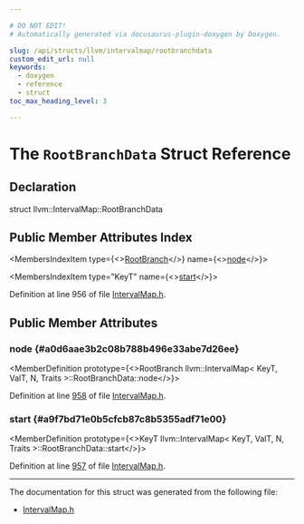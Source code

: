 ```yaml
---

# DO NOT EDIT!
# Automatically generated via docusaurus-plugin-doxygen by Doxygen.

slug: /api/structs/llvm/intervalmap/rootbranchdata
custom_edit_url: null
keywords:
  - doxygen
  - reference
  - struct
toc_max_heading_level: 3

---
```





# The `RootBranchData` Struct Reference

<DoxygenPage pluginConfig={pluginConfig}>



## Declaration

<CodeBlock>struct llvm::IntervalMap::RootBranchData</CodeBlock>

## Public Member Attributes Index

<MembersIndex>

<MembersIndexItem
  type={<><a href="/docs/api/classes/llvm/intervalmapimpl/branchnode">RootBranch</a></>}
  name={<><a href="#a0d6aae3b2c08b788b496e33abe7d26ee">node</a></>}>
</MembersIndexItem>

<MembersIndexItem
  type="KeyT"
  name={<><a href="#a9f7bd71e0b5cfcb87c8b5355adf71e00">start</a></>}>
</MembersIndexItem>

</MembersIndex>


Definition at line 956 of file <a href="/docs/api/files/include/include/llvm/include/llvm/adt/intervalmap-h">IntervalMap.h</a>.

<SectionDefinition>

## Public Member Attributes

### node {#a0d6aae3b2c08b788b496e33abe7d26ee}

<MemberDefinition
  prototype={<>RootBranch llvm::IntervalMap&lt; KeyT, ValT, N, Traits &gt;::RootBranchData::node</>}>

Definition at line <a href="/docs/api/files/include/include/llvm/include/llvm/adt/intervalmap-h/#l00958">958</a> of file <a href="/docs/api/files/include/include/llvm/include/llvm/adt/intervalmap-h">IntervalMap.h</a>.
</MemberDefinition>

### start {#a9f7bd71e0b5cfcb87c8b5355adf71e00}

<MemberDefinition
  prototype={<>KeyT llvm::IntervalMap&lt; KeyT, ValT, N, Traits &gt;::RootBranchData::start</>}>

Definition at line <a href="/docs/api/files/include/include/llvm/include/llvm/adt/intervalmap-h/#l00957">957</a> of file <a href="/docs/api/files/include/include/llvm/include/llvm/adt/intervalmap-h">IntervalMap.h</a>.
</MemberDefinition>

</SectionDefinition>

<hr/>

The documentation for this struct was generated from the following file:

<ul>
<li><a href="/docs/api/files/include/include/llvm/include/llvm/adt/intervalmap-h">IntervalMap.h</a></li>
</ul>

</DoxygenPage>
